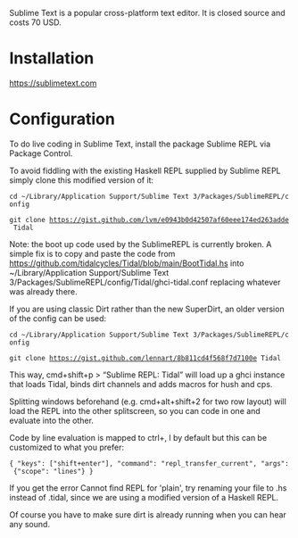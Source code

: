 Sublime Text is a popular cross-platform text editor. It is closed source and costs 70 USD.

=Installation=
https://sublimetext.com

=Configuration=

To do live coding in Sublime Text, install the package Sublime REPL via Package Control.

To avoid fiddling with the existing Haskell REPL supplied by Sublime REPL simply clone this modified version of it:

 cd ~/Library/Application Support/Sublime Text 3/Packages/SublimeREPL/config

 git clone https://gist.github.com/lvm/e0943b0d42507af60eee174ed263adde Tidal

Note: the boot up code used by the SublimeREPL is currently broken. A simple fix is to copy and paste the code from https://github.com/tidalcycles/Tidal/blob/main/BootTidal.hs into ~/Library/Application Support/Sublime Text 3/Packages/SublimeREPL/config/Tidal/ghci-tidal.conf replacing whatever was already there.

If you are using classic Dirt rather than the new SuperDirt, an older version of the config can be used:

 cd ~/Library/Application Support/Sublime Text 3/Packages/SublimeREPL/config

 git clone https://gist.github.com/lennart/8b811cd4f568f7d7100e Tidal

This way, cmd+shift+p > “Sublime REPL: Tidal” will load up a ghci instance that loads Tidal, binds dirt channels and adds macros for hush and cps.

Splitting windows beforehand (e.g. cmd+alt+shift+2 for two row layout) will load the REPL into the other splitscreen, so you can code in one and evaluate into the other.

Code by line evaluation is mapped to ctrl+, l by default but this can be customized to what you prefer:

 { "keys": ["shift+enter"], "command": "repl_transfer_current", "args": {"scope": "lines"} }

If you get the error Cannot find REPL for 'plain', try renaming your file to .hs instead of .tidal, since we are using a modified version of a Haskell REPL.

Of course you have to make sure dirt is already running when you can hear any sound.